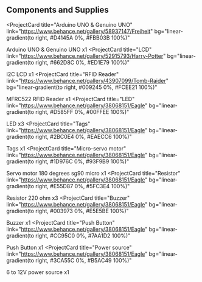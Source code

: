 ## Components and Supplies

<ProjectCard
  title="Arduino UNO & Genuino UNO"
  link="https://www.behance.net/gallery/58937147/Freiheit"
  bg="linear-gradient(to right, #D4145A 0%, #FBB03B 100%)"
>
  Arduino UNO & Genuino UNO x1
</ProjectCard>
<ProjectCard
  title="LCD"
  link="https://www.behance.net/gallery/52915793/Harry-Potter"
  bg="linear-gradient(to right, #662D8C 0%, #ED1E79 100%)"
>
  I2C LCD x1
</ProjectCard>
<ProjectCard
  title="RFID Reader"
  link="https://www.behance.net/gallery/43907099/Tomb-Raider"
  bg="linear-gradient(to right, #009245 0%, #FCEE21 100%)"
>
  MFRC522 RFID Reader x1
</ProjectCard>
<ProjectCard
  title="LED"
  link="https://www.behance.net/gallery/38068151/Eagle"
  bg="linear-gradient(to right, #D585FF 0%, #00FFEE 100%)"
>
  LED x3
</ProjectCard>
<ProjectCard
  title="Tags"
  link="https://www.behance.net/gallery/38068151/Eagle"
  bg="linear-gradient(to right, #2BC0E4 0%, #EAECC6 100%)"
>
  Tags x1
</ProjectCard>
<ProjectCard
  title="Micro-servo motor"
  link="https://www.behance.net/gallery/38068151/Eagle"
  bg="linear-gradient(to right, #1D976C 0%, #93F9B9 100%)"
>
  Servo motor 180 degrees sg90 micro	x1
</ProjectCard>
<ProjectCard
  title="Resistor"
  link="https://www.behance.net/gallery/38068151/Eagle"
  bg="linear-gradient(to right, #E55D87 0%, #5FC3E4 100%)"
>
  Resistor 220 ohm x3
</ProjectCard>
<ProjectCard
  title="Buzzer"
  link="https://www.behance.net/gallery/38068151/Eagle"
  bg="linear-gradient(to right, #003973 0%, #E5E5BE 100%)"
>
  Buzzer x1
</ProjectCard>
<ProjectCard
  title="Push Button"
  link="https://www.behance.net/gallery/38068151/Eagle"
  bg="linear-gradient(to right, #CC95C0 0%, #7AA1D2 100%)"
>
  Push Button x1
</ProjectCard>
<ProjectCard
  title="Power source"
  link="https://www.behance.net/gallery/38068151/Eagle"
  bg="linear-gradient(to right, #3CA55C 0%, #B5AC49 100%)"
>
  6 to 12V power source x1
</ProjectCard>
